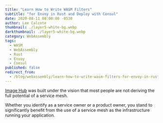 ```yaml
---
title: "Learn How to Write WASM Filters"
subtitle: "for Envoy in Rust and Deploy with Consul"
date: 2020-08-11 08:00:00 -0530
author: Lee Calcote
thumbnail: ./layer5-white-bg.webp
darkthumbnail: ./layer5-white-bg.webp
category: WebAssembly
tags:
  - WASM
  - WebAssembly
  - Rust
  - Envoy
  - Consul
published: false
redirect_from:
  - /blog/webassembly/learn-how-to-write-wasm-filters-for-envoy-in-rust-and-deploy-with-consul/
---
```



<BlogWrapper>

[Image Hub](/projects/image-hub) was built under the vision that most people are not deriving the full potential of a service mesh.

Whether you identify as a service owner or a product owner, you stand to significantly benefit from the use of a service mesh as the infrastructure running your application.

</BlogWrapper>
